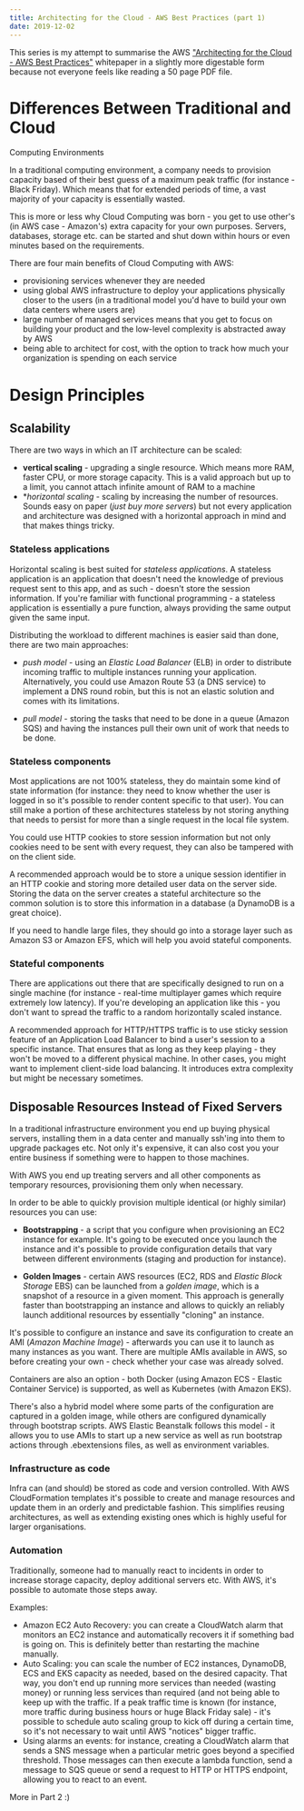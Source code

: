 ```yaml
---
title: Architecting for the Cloud - AWS Best Practices (part 1)
date: 2019-12-02
---
```


This series is my attempt to summarise the AWS ["Architecting for the Cloud - AWS Best Practices"](https://d1.awsstatic.com/whitepapers/AWS_Cloud_Best_Practices.pdf) whitepaper in a slightly more digestable form because not everyone feels like reading a 50 page PDF file.

# Differences Between Traditional and Cloud

Computing Environments

In a traditional computing environment, a company needs to provision capacity based of their best guess of a maximum peak traffic (for instance - Black Friday). Which means that for extended periods of time, a vast majority of your capacity is essentially wasted.

This is more or less why Cloud Computing was born - you get to use other's (in AWS case - Amazon's) extra capacity for your own purposes. Servers, databases, storage etc. can be started and shut down within hours or even minutes based on the requirements.

There are four main benefits of Cloud Computing with AWS:

- provisioning services whenever they are needed
- using global AWS infrastructure to deploy your applications physically closer to the users (in a traditional model you'd have to build your own data centers where users are)
- large number of managed services means that you get to focus on building your product and the low-level complexity is abstracted away by AWS
- being able to architect for cost, with the option to track how much your organization is spending on each service

# Design Principles

## Scalability

There are two ways in which an IT architecture can be scaled:

- **vertical scaling** - upgrading a single resource. Which means more RAM, faster CPU, or more storage capacity. This is a valid approach but up to a limit, you cannot attach infinite amount of RAM to a machine
- \*_horizontal scaling_ - scaling by increasing the number of resources. Sounds easy on paper (_just buy more servers_) but not every application and architecture was designed with a horizontal approach in mind and that makes things tricky.

### Stateless applications

Horizontal scaling is best suited for _stateless applications_. A stateless application is an application that doesn't need the knowledge of previous request sent to this app, and as such - doesn't store the session information. If you're familiar with functional programming - a stateless application is essentially a pure function, always providing the same output given the same input.

Distributing the workload to different machines is easier said than done, there are two main approaches:

- _push model_ - using an _Elastic Load Balancer_ (ELB) in order to distribute incoming traffic to multiple instances running your application. Alternatively, you could use Amazon Route 53 (a DNS service) to implement a DNS round robin, but this is not an elastic solution and comes with its limitations.

- _pull model_ - storing the tasks that need to be done in a queue (Amazon SQS) and having the instances pull their own unit of work that needs to be done.

### Stateless components

Most applications are not 100% stateless, they do maintain some kind of state information (for instance: they need to know whether the user is logged in so it's possible to render content specific to that user). You can still make a portion of these architectures stateless by not storing anything that needs to persist for more than a single request in the local file system.

You could use HTTP cookies to store session information but not only cookies need to be sent with every request, they can also be tampered with on the client side.

A recommended approach would be to store a unique session identifier in an HTTP cookie and storing more detailed user data on the server side. Storing the data on the server creates a stateful architecture so the common solution is to store this information in a database (a DynamoDB is a great choice).

If you need to handle large files, they should go into a storage layer such as Amazon S3 or Amazon EFS, which will help you avoid stateful components.

### Stateful components

There are applications out there that are specifically designed to run on a single machine (for instance - real-time multiplayer games which require extremely low latency). If you're developing an application like this - you don't want to spread the traffic to a random horizontally scaled instance.

A recommended approach for HTTP/HTTPS traffic is to use sticky session feature of an Application Load Balancer to bind a user's session to a specific instance. That ensures that as long as they keep playing - they won't be moved to a different physical machine. In other cases, you might want to implement client-side load balancing. It introduces extra complexity but might be necessary sometimes.

## Disposable Resources Instead of Fixed Servers

In a traditional infrastructure environment you end up buying physical servers, installing them in a data center and manually ssh'ing into them to upgrade packages etc. Not only it's expensive, it can also cost you your entire business if something were to happen to those machines.

With AWS you end up treating servers and all other components as temporary resources, provisioning them only when necessary.

In order to be able to quickly provision multiple identical (or highly similar) resources you can use:

- **Bootstrapping** - a script that you configure when provisioning an EC2 instance for example. It's going to be executed once you launch the instance and it's possible to provide configuration details that vary between different environments (staging and production for instance).

- **Golden Images** - certain AWS resources (EC2, RDS and _Elastic Block Storage_ EBS) can be launched from a _golden image_, which is a snapshot of a resource in a given moment. This approach is generally faster than bootstrapping an instance and allows to quickly an reliably launch additional resources by essentially "cloning" an instance.

It's possible to configure an instance and save its configuration to create an AMI (_Amazon Machine Image_) - afterwards you can use it to launch as many instances as you want. There are multiple AMIs available in AWS, so before creating your own - check whether your case was already solved.

Containers are also an option - both Docker (using Amazon ECS - Elastic Container Service) is supported, as well as Kubernetes (with Amazon EKS).

There's also a hybrid model where some parts of the configuration are captured in a golden image, while others are configured dynamically through bootstrap scripts. AWS Elastic Beanstalk follows this model - it allows you to use AMIs to start up a new service as well as run bootstrap actions through .ebextensions files, as well as environment variables.

### Infrastructure as code

Infra can (and should) be stored as code and version controlled. With AWS CloudFormation templates it's possible to create and manage resources and update them in an orderly and predictable fashion. This simplifies reusing architectures, as well as extending existing ones which is highly useful for larger organisations.

### Automation

Traditionally, someone had to manually react to incidents in order to increase storage capacity, deploy additional servers etc. With AWS, it's possible to automate those steps away.

Examples:

- Amazon EC2 Auto Recovery: you can create a CloudWatch alarm that monitors an EC2 instance and automatically recovers it if something bad is going on. This is definitely better than restarting the machine manually.
- Auto Scaling: you can scale the number of EC2 instances, DynamoDB, ECS and EKS capacity as needed, based on the desired capacity. That way, you don't end up running more services than needed (wasting money) or running less services than required (and not being able to keep up with the traffic. If a peak traffic time is known (for instance, more traffic during business hours or huge Black Friday sale) - it's possible to schedule auto scaling group to kick off during a certain time, so it's not necessary to wait until AWS "notices" bigger traffic.
- Using alarms an events: for instance, creating a CloudWatch alarm that sends a SNS message when a particular metric goes beyond a specified threshold. Those messages can then execute a lambda function, send a message to SQS queue or send a request to HTTP or HTTPS endpoint, allowing you to react to an event.

More in Part 2 :)
